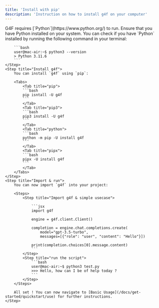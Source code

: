 ```yaml
---
title: 'Install with pip'
description: 'Instruction on how to install g4f on your computer'
---
```


<Steps titleSize="h3">
    <Step title="Install Python & pip">
        G4F requires [`Python`](https://www.python.org/) to run. Ensure that you have Python installed on your system.
        You can check if you have `Python` installed by running the following command in your terminal:

        ```bash
        user@mac-air:~$ python3 --version
        > Python 3.11.6
        ```
    </Step>
    <Step title="Install g4f">
        You can install `g4f` using `pip`:

        <Tabs>
            <Tab title="pip">
            ```bash
            pip isntall -U g4f
            ```
            </Tab>
            <Tab title="pip3">
            ```bash
            pip3 install -U g4f
            ```
            </Tab>
            <Tab title="python">
            ```bash
            python -m pip -U install g4f
            ```
            </Tab>
            <Tab title="pipx">
            ```bash
            pipx -U install g4f
            ```
            </Tab>
        </Tabs>
    </Step>
    <Step title="Import & run">
        You can now import `g4f` into your project:

        <Steps>
            <Step title="Import g4f & simple usecase">

                ```jsx
                import g4f

                engine = g4f.client.Client()

                completion = engine.chat.completions.create(
                    model="gpt-3.5-turbo",
                    messages=[{"role": "user", "content": "Hello"}])

                print(completion.choices[0].message.content)
                ```
            </Step>
            <Step title="run the script">
                ```bash
                user@mac-air:~$ python3 test.py
                >>> Hello, how can I be of help today ?
                ```
            </Step>
        </Steps>
        
        All set ! You can now navigate to [Basic Usage](/docs/get-started/quickstart/use) for further instructions.
    </Step>
</Steps>
